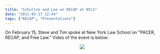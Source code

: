 ```yaml
---
title: "Schultze and Lee on RECAP at NYLS"
date: "2011-03-17 12:44"
tags: ["RECAP", "Presentations"]
---
```


On February 15, Steve and Tim spoke at New York Law School on "PACER,
RECAP, and Free Law." Video of the event is below:

<div align="center">

[![](/images/recap/20110215_Lee_Schultze_RECAP_NYLS.png)
](https://recap.s3.amazonaws.com/20110215_Lee_Schultze_RECAP_NYLS.mp4)

</div>
